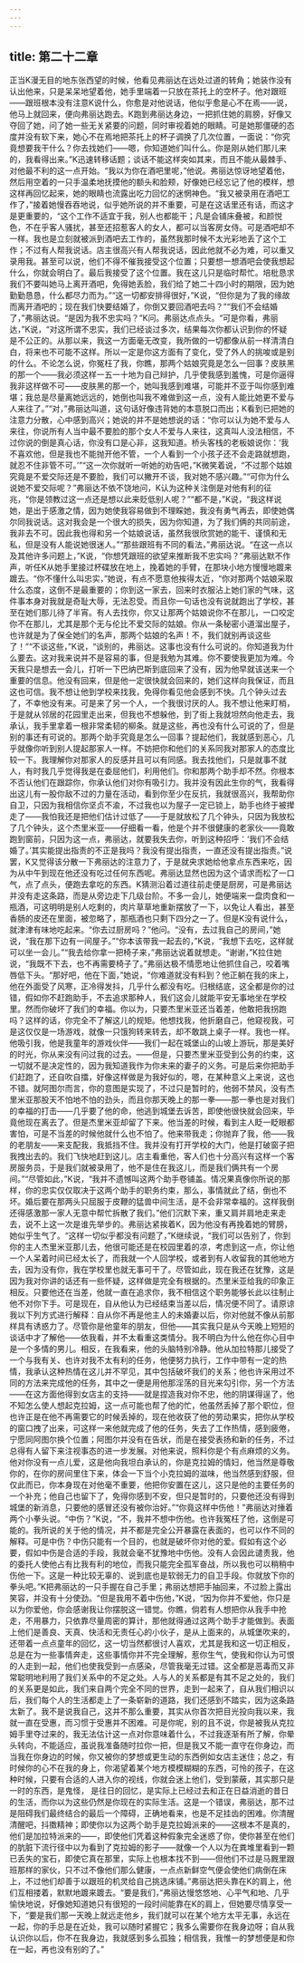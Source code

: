 ```yaml
---
---
---
```

title: 第二十二章
---




正当K漫无目的地东张西望的时候，他看见弗丽达在远处过道的转角；她装作没有认出他来，只是呆呆地望着他，她手里端着一只放在茶托上的空杯子。他对跟班——跟班根本没有注意K说什么，你愈是对他说话，他似乎愈是心不在焉——说，他马上就回来，便向弗丽达跑去。K跑到弗丽达身边，一把抓住她的肩膀，好像又夺回了她，问了她一些无关紧要的问题，同时审视着她的眼睛。可是她那僵硬的态度并没有软下来，她心不在焉地把茶托上的杯子调换了几次位置，一面说：“你究竟想要我干什么？你去找她们——嗯，你知道她们叫什么。你是刚从她们那儿来的，我看得出来。”K迅速转移话题；谈话不能这样突如其来，而且不能从最棘手、对他最不利的这一点开始。“我以为你在酒吧里呢，”他说。弗丽达惊讶地望着他，然后用空着的一只手温柔地抚摸他的额头和脸颊，好像她已经忘记了他的模样，想这样再回忆起来，她的眼睛也流露出吃力回忆的迷惘神色。“我又被录用在酒吧工作了，”接着她慢吞吞地说，似乎她所说的并不重要，可是在这话里还有话，而这才是更重要的，“这个工作不适宜于我，别人也都能干；凡是会铺床叠被，和颜悦色，不在乎客人骚扰，甚至还招惹客人的女人，都可以当客房女侍。可是酒吧却不一样。我也是立刻就被派到酒吧去工作的，虽然我那时候不太光彩地丢了这个工作；不过有人帮我说话。店主很高兴有人帮我说话，因此他就不必为难，可以重又录用我。甚至可以说，他们不得不催我接受这个位置；只要想一想酒吧会使我想起什么，你就会明白了。最后我接受了这个位置。我在这儿只是临时帮忙。培枇恳求我们不要叫她马上离开酒吧，免得她丢脸，我们给了她二十四小时的期限，因为她勤勤恳恳，什么都尽力而为。”“这一切都安排得很好，”K说，“但你是为了我的缘故而离开酒吧的；现在我们快要结婚了，你倒又要回酒吧去吗？”“我们不会结婚了，”弗丽达说。“是因为我不忠实吗？”K问。弗丽达点点头。“可是你看，弗丽达，”K说，“对这所谓不忠实，我们已经谈过多次，结果每次你都认识到你的怀疑是不公正的。从那以来，我这一方面毫无改变，我所做的一切都像从前一样清清白白，将来也不可能不这样。所以一定是你这方面有了变化，受了外人的挑唆或是别的什么。不论怎么说，你冤枉了我，你瞧，那两个姑娘究竟是怎么一回事？皮肤黑的那一个——我必须这样一五一十地为自己辩护，几乎使我感到羞愧，可是你逼得我非这样做不可——皮肤黑的那一个，她叫我感到难堪，可能并不亚于叫你感到难堪；我总是尽量离她远远的，她倒也叫我不难做到这一点，没有人能比她更不爱与人来往了。”“对，”弗丽达叫道，这句话好像违背她的本意脱口而出；K看到已把她的注意力分散，心中感到高兴；她说的并不是她想说的话：“你可以认为她不爱与人来往，你说所有人当中最不要脸的那个女人不爱与人来往，这真叫人没法相信，不过你说的倒是真心话，你没有口是心非，这我知道。桥头客栈的老板娘说你：‘我不喜欢他，但是我也不能抛开他不管，一个人看到一个小孩子还不会走路就想跑，就忍不住非管不可。’”“这一次你就听一听她的劝告吧，”K微笑着说，“不过那个姑娘究竟是不爱交际还是不要脸，我们可以撇开不谈，我对她不感兴趣。”“可你为什么说她不爱交际呢？”弗丽达不依不饶地问，K认为这种关注倒是对他有利的征兆，“你是领教过这一点还是想以此来贬低别人呢？”“都不是，”K说，“我这样说她，是出于感激之情，因为她使我容易做到不理睬她，我没有勇气再去，即使她偶尔同我说话。这对我会是一个很大的损失，因为你知道，为了我们俩的共同前途，我非去不可。因此我也得和另一个姑娘说话，虽然我很欣赏她的能干、谨慎和无私，但是没有人能说她很迷人。”“那些跟班有不同的看法，”弗丽达说。“在这一点以及其他许多问题上，”K说，“你想凭跟班的欲望来推断我不忠实吗？”弗丽达默不作声，听任K从她手里接过杯碟放在地上，挽着她的手臂，在那块小地方慢慢地踱来踱去。“你不懂什么叫忠实，”她说，有点不愿意他挨得太近，“你对那两个姑娘采取什么态度，这倒不是最重要的；你到这一家去，回来时衣服沾上她们家的气味，这件事本身对我就是奇耻大辱，无法忍受。而且你一句话也没有说就跑出了学校，甚至在她们那儿待了半宵。有人去找你，你又让那两个姑娘说你不在那儿，一口咬定你不在那儿，尤其是那个无与伦比不爱交际的姑娘。你从一条秘密小道溜出屋子，也许就是为了保全她们的名声，那两个姑娘的名声！不，我们就别再谈这些了！”“不谈这些，”K说，“谈别的，弗丽达。这事也没有什么可说的。你知道我为什么要去。这对我来说并不是容易的事，但是我勉为其难。你不要使我更加为难。今天我只是想去一会儿，打听一下巴纳巴斯到底回来了没有，因为他早就该送来一个重要的信息。他没有回来，但是他一定很快就会回来的，她们这样向我保证，而且这也可信。我不想让他到学校来找我，免得你看见他会感到不快。几个钟头过去了，不幸他没有来。可是来了另一个人，一个我很讨厌的人。我不想让他来盯梢，于是就从邻居的花园里走出来，但我也不想躲他，到了街上我就坦然向他走去，我承认，我手里拿着一根非常柔韧的柳条。就是这些，再也没有什么可说的了，但是别的事还有可说的。那两个助手究竟是怎么一回事？提起他们，我就感到恶心，几乎就像你听到别人提起那家人一样。不妨把你和他们的关系同我对那家人的态度比较一下。我理解你对那家人的反感并且可以有同感。我去找他们，只是就事不就人，有时我几乎觉得我是在委屈他们，利用他们。你和那两个助手却不然。你根本不否认他们在跟踪你，你承认他们对你有吸引力。我并没有因此生你的气，我看得出这儿有一股你敌不过的力量在活动，看到你至少在反抗，我就很高兴，我帮助你自卫，只因为我相信你坚贞不渝，不过我也以为屋子一定已锁上，助手也终于被撵走了——我怕我还是把他们估计过低了——于是就放松了几个钟头，只因为我放松了几个钟头，这个杰里米亚——仔细看一看，他是个并不很健康的老家伙——竟敢跑到窗前，只因为这一点，弗丽达，就要我失去你，听到这种招呼：‘我们不会结婚了。’其实能提出指责的不正是我吗？我没有提出指责，一直还没有提出指责。”说罢，K又觉得该分散一下弗丽达的注意力了，于是就央求她给他拿点东西来吃，因为从中午到现在他还没有吃过任何东西呢。弗丽达显然也因为这个请求而松了一口气，点了点头，便跑去拿吃的东西。K猜测沿着过道往前走便是厨房，可是弗丽达并没有走这条路，而是从旁边走下几级台阶。不多一会儿，她便端来一盘肉食和一瓶酒，可这明明是别人吃剩的，肉片草草地重新摆放了一下，以免让人看出，甚至香肠的皮还在里面，被忽略了，那瓶酒也只剩下四分之一了。但是K没有说什么，就津津有味地吃起来。“你去过厨房吗？”他问。“没有，去过我自己的房间，”她说，“我在那下边有一间屋子。”“你本该带我一起去的，”K说，“我想下去吃，这样就可以坐一会儿。”“我去给你拿一把椅子来，”弗丽达说着就想走。“谢谢，”K拉住她说，“我既不下去，也不再需要椅子了。”弗丽达极不情愿地让他抓住自己，咬着嘴唇低下头。“那好吧，他在下面，”她说，“你难道就没有料到？他正躺在我的床上，他在外面受了风寒，正冷得发抖，几乎什么都没有吃。归根结底，这全都是你的过错，假如你不赶跑助手，不去追求那种人，我们这会儿就能平安无事地坐在学校里。然而你破坏了我们的幸福。你以为，只要杰里米亚还当着差，他敢把我拐跑吗？这样的话，你完全不了解这儿的规矩。他想找我，他折磨自己，他窥视我，可是这仅仅是一场游戏，就像一只饿狗转来转去，却不敢跳上桌子一样。我也一样。他吸引我，他是我童年的游戏伙伴——我们一起在城堡山的山坡上游玩，那是美好的时光，你从来没有问过我的过去。——但是，只要杰里米亚受到公务的约束，这一切就不是决定性的，因为我知道我作为你未来的妻子的义务。可是后来你把助手们赶跑了，还自吹自擂，好像这样做是为我好似的，嗯，在某种意义上来说，这也不错。就阿图尔而言，你的意图是实现了，不过只是暂时的，他弱不禁风，没有杰里米亚那股天不怕地不怕的劲头，而且你那天晚上的那一拳——那一拳也是对我们的幸福的打击——几乎要了他的命，他逃到城堡去诉苦，即使他很快就会回来，毕竟他现在离去了。但是杰里米亚却留了下来。他当差的时候，看到主人眨一眨眼都害怕，可是不当差的时候他就什么也不怕了。他来带我走；你抛弃了我，他——我的老朋友——来支配我，我抵挡不住。我并没有打开学校的大门，他是打破窗子把我拽出去的。我们飞快地赶到这儿。店主看重他，客人们也十分高兴有这样一个客房服务员，于是我们就被录用了，他不是住在我这儿，而是我们俩共有一个房间。”“尽管如此，”K说，“我并不遗憾叫这两个助手卷铺盖。情况果真像你所说的那样，你的忠实仅仅取决于这两个助手的职务约束，那么，事情就此了结，倒也不坏。婚后要在那两头只屈服于皮鞭的猛兽中间生活，是不会非常幸福的。这样我倒还得感激那一家人无意中帮忙拆散了我们。”他们沉默下来，重又肩并肩地走来走去，说不上这一次是谁先举步的。弗丽达紧挨着K，因为他没有再挽着她的臂膀，她似乎生气了。“这样一切似乎都没有问题了，”K继续说，“我们可以告别了，你到你的主人杰里米亚那儿去，他很可能还是在校园里着的凉，考虑到这一点，你让他一个人呆着时间已经太长了，而我就一个人回学校，或者到有人收留我的其他地方去，因为没有你，我在学校里也就无事可干了。尽管如此，现在我还在犹豫，这是因为我对你讲的话还有一些怀疑，这样做是完全有根据的。杰里米亚给我的印象正相反。只要他还在当差，他就一直在追求你，我不相信这个职务能够长此以往制止他不对你下手。可是现在，自从他认为已经结束当差以后，情况便不同了。请原谅我以下列方式进行解释：自从你不再是他主人的未婚妻以后，你对他就不像从前那样具有诱惑力了。尽管你是他童年的朋友，但他——其实我只是从今天晚上短短的谈话中才了解他——依我看，并不太看重这类情分。我不明白为什么他在你心目中是一个多情的男儿。相反，在我看来，他的头脑特别冷静。他从加拉特那儿接受了一个与我有关、也许对我不太有利的任务，他便努力执行，工作中带有一定的热情，我承认这种热情在这儿并不罕见，其中包括破坏我们的关系；他也许采用过不同的方法来完成他的任务，其中之一便是用他那淫荡的目光来勾引你，另一个方法——在这方面他得到女店主的支持——就是捏造我对你不忠，他的阴谋得逞了，他不知怎么使人想起克拉姆，这一点可能也帮了他的忙，他虽然丢掉了那个职位，但也许正是在他不再需要它的时候丢掉的，现在他收获了他的劳动果实，把你从学校的窗口拽了出来，可这样一来他就完成了他的任务，失去了工作热情，感到疲倦，宁愿同阿图尔换个位置；阿图尔并没有在告状，而是在接受表扬和新的任务，不过总得有人留下来注视事态的进一步发展。对他来说，照料你是个有点麻烦的义务。他对你没有一点儿爱，这是他向我坦白承认的，你是克拉姆的情妇，他当然是尊敬你的，在你的房间里住下来，体会一下当个小克拉姆的滋味，他当然感到舒服，但仅此而已，你本身现在对他毫不重要，他把你安置在这儿，这只是他的主要任务的一个补充；他自己也留下了，免得你感到不安，但只是暂时的，只要他还没有得到城堡的新消息，只要他的感冒还没有被你治好。”“你竟这样中伤他！”弗丽达对捶着两个小拳头说。“中伤？”K说，“不，我并不想中伤他。也许我冤枉了他，这倒是可能的。我所说的关于他的情况，并不都是完全公开暴露在表面的，也可以作不同的解释。可是中伤？中伤只能有一个目的，也就是破坏你对他的爱。假如有这个必要，假如中伤是合适的手段，我就会毫不犹豫地中伤他。没有人会因此谴责我，他的委托人使他占有比我有利的地位，而我只能完全孤军奋战，所以我也可以稍稍中伤他一下。这是一种比较无辜的、说到底也是软弱无力的自卫手段。你就放下你的拳头吧。”K把弗丽达的一只手握在自己手里；弗丽达想把手抽回来，不过脸上露出笑容，并没有十分使劲。“但是我用不着中伤他，”K说，“因为你并不爱他，你只是以为你爱他，你会感谢我让你摆脱这一错觉。你瞧，倘若有人想把你从我手中抢走，不用暴力，只依靠尽量周密的算计，那他就得通过这两个助手才能做到。表面上他们是善良、天真、快活和无责任心的小伙子，是从上面来的，从城堡吹来的，还带着一点点童年的回忆，这一切当然都很讨人喜欢，尤其是我和这一切正相反，总是在为一些事情奔走，这些事情你并不完全理解，惹你生气，使我和你认为可恨的人走到一起，他们也使我受到一点感染，尽管我毫无过错。这全都是恶毒而又非常聪明地利用了我们关系中的不足之处。人与人的关系都是有其不足之处的，我们的关系更是如此，我们来自两个完全不同的世界，走到一起来了，自从我们相识以后，我们每个人的生活都走上了一条崭新的道路，我们还感到不踏实，因为这条路太新了。我不是说我自己，这并不那么重要，其实从你首次把目光投向我以来，我就一直在受惠，而习惯于受惠并不困难。可是你呢，别的且不说，你是被我从克拉姆手里夺过来的，我无法估计这一点对你意味着什么，不过我逐渐有所了解，你晕头转向，不能适应，虽说我准备随时拉你一把，但是我又不能一直守在你身边，而当我在你身边的时候，你又被你的梦想或更生动的东西例如女店主迷住；总之，有时候你的心不在我的身上，你渴望着某个地方模模糊糊的东西，可怜的孩子，在这种时候，只要有合适的人进入你的视线，你就会迷上他们，受到蒙蔽，其实那只是一时的东西，是鬼怪， 是往日的回忆，是实际上已经过去和正在日益消逝的昔日的生活，而你以为这些仍然是你现在的实际生活。这是一个错误，弗丽达，那不过是阻碍我们最终结合的最后一个障碍，正确地看来，也是不足挂齿的困难。你清醒清醒吧，抖擞精神；即使你以为这两个助手是克拉姆派来的——这根本不是真的，他们是加拉特派来的——，即使他们凭着这种假象完全迷惑了你，使你甚至在他们的肮脏下流行径中以为看到了克拉姆的影子——就像一个人以为在粪堆里看到一颗已丢失的宝石，即使它真在那里，实际上也根本找不到——但他们不过是马厩里跟班那样的家伙，只不过不像他们那么健康，一点点新鲜空气便会使他们病倒在床上，不过他们却善于以跟班的机灵给自己挑选床铺。”弗丽达把头靠在K的肩上，他们互相搂着，默默地踱来踱去。“要是我们，”弗丽达慢悠悠地、心平气和地、几乎愉快地说，好像她知道她只有很短的一段时间能靠在K的肩上，但她要尽情享受一下，“要是我们那一天晚上就远走他乡，我们就可以在某个地方太平无事，永远在一起，你的手总是在近处，我可以随时紧握它；我多么需要你在我身边呀；自从我认识你以后，你不在我身边，我就感到多么孤独；相信我，我惟一的梦想便是和你在一起，再也没有别的了。”